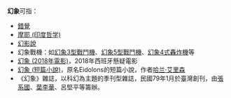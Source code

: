 '''幻象'''可指：
*[[錯覺|錯覺]]
*[[摩耶_(印度哲学)|摩耶 (印度哲学)]]
*[[幻影說|幻影說]]
*幻象戰機：如[[幻象3型戰鬥機|幻象3型戰鬥機]]、[[幻象5型戰鬥機|幻象5型戰鬥機]]、[[幻象4式轟炸機|幻象4式轟炸機]]等
*[[海市蜃楼_(2018年电影)|幻象 (2018年電影)]]，2018年西班牙懸疑電影
* [[幻象_(短篇小說)|幻象 (短篇小說)]]，原名Eidolons的短篇小說，作者[[哈兰·艾里森|哈兰·艾里森]]
*《幻象》雜誌，以科幻為主題的季刊型雜誌，民國79年1月於臺灣創刊，由[[張系國|張系國]]、[[葉李華|葉李華]]、呂堅平等籌辦。
{{disambig|cat=二字消歧義}}